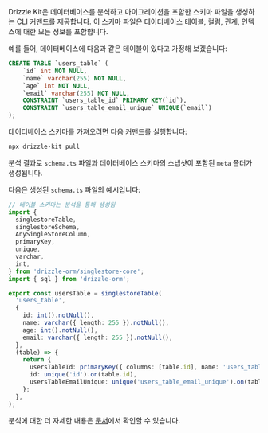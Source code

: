 Drizzle Kit은 데이터베이스를 분석하고 마이그레이션을 포함한 스키마 파일을 생성하는 CLI 커맨드를 제공합니다. 이 스키마 파일은 데이터베이스 테이블, 컬럼, 관계, 인덱스에 대한 모든 정보를 포함합니다.

예를 들어, 데이터베이스에 다음과 같은 테이블이 있다고 가정해 보겠습니다:

```sql
CREATE TABLE `users_table` (
	`id` int NOT NULL,
	`name` varchar(255) NOT NULL,
	`age` int NOT NULL,
	`email` varchar(255) NOT NULL,
	CONSTRAINT `users_table_id` PRIMARY KEY(`id`),
	CONSTRAINT `users_table_email_unique` UNIQUE(`email`)
);
```

데이터베이스 스키마를 가져오려면 다음 커맨드를 실행합니다:

```bash
npx drizzle-kit pull
```

분석 결과로 `schema.ts` 파일과 데이터베이스 스키마의 스냅샷이 포함된 `meta` 폴더가 생성됩니다.

다음은 생성된 `schema.ts` 파일의 예시입니다:

```typescript
// 테이블 스키마는 분석을 통해 생성됨
import {
  singlestoreTable,
  singlestoreSchema,
  AnySingleStoreColumn,
  primaryKey,
  unique,
  varchar,
  int,
} from 'drizzle-orm/singlestore-core';
import { sql } from 'drizzle-orm';

export const usersTable = singlestoreTable(
  'users_table',
  {
    id: int().notNull(),
    name: varchar({ length: 255 }).notNull(),
    age: int().notNull(),
    email: varchar({ length: 255 }).notNull(),
  },
  (table) => {
    return {
      usersTableId: primaryKey({ columns: [table.id], name: 'users_table_id' }),
      id: unique('id').on(table.id),
      usersTableEmailUnique: unique('users_table_email_unique').on(table.email),
    };
  },
);
```

분석에 대한 더 자세한 내용은 [문서](/docs/drizzle-kit-pull)에서 확인할 수 있습니다.


